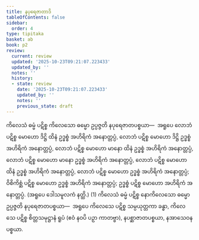 ```yaml
---
title: နပုရေဇာတာဒိ
tableOfContents: false
sidebar:
  order: 4
type: tipitaka
basket: ab
book: p2
review:
  current: review
  updated: '2025-10-23T09:21:07.223433'
  updated_by: ''
  notes: ''
  history:
  - state: review
    date: '2025-10-23T09:21:07.223433'
    updated_by: ''
    notes: ''
    previous_state: draft
---
```



<ReviewStatus review={frontmatter.review} showDetails={true} />

<HypothesisAnnotation frontmatter={frontmatter} />

<DynamicBreadcrumb />

<Division number="7" book="p2" e="ch" v="38" p="371">

<Paragraph number="3827" book="p2">
ကိလေသံ ဓမ္မံ ပဋိစ္စ ကိလေသော ဓမ္မော ဥပ္ပဇ္ဇတိ နပုရေဇာတပစ္စယာ—  အရူပေ လောဘံ ပဋိစ္စ မောဟော ဒိဋ္ဌိ ထိနံ ဥဒ္ဓစ္စံ အဟိရိကံ အနောတ္တပ္ပံ, လောဘံ ပဋိစ္စ မောဟော ဒိဋ္ဌိ ဥဒ္ဓစ္စံ အဟိရိကံ အနောတ္တပ္ပံ, လောဘံ ပဋိစ္စ မောဟော မာနော ထိနံ ဥဒ္ဓစ္စံ အဟိရိကံ အနောတ္တပ္ပံ, လောဘံ ပဋိစ္စ မောဟော မာနော ဥဒ္ဓစ္စံ အဟိရိကံ အနောတ္တပ္ပံ, လောဘံ ပဋိစ္စ မောဟော ထိနံ ဥဒ္ဓစ္စံ အဟိရိကံ အနောတ္တပ္ပံ, လောဘံ ပဋိစ္စ မောဟော ဥဒ္ဓစ္စံ အဟိရိကံ အနောတ္တပ္ပံ; ဝိစိကိစ္ဆံ ပဋိစ္စ မောဟော ဥဒ္ဓစ္စံ အဟိရိကံ အနောတ္တပ္ပံ; ဥဒ္ဓစ္စံ ပဋိစ္စ မောဟော အဟိရိကံ အနောတ္တပ္ပံ. (အရူပေ ဒေါသမူလကံ နတ္ထိ.) (1)
</Paragraph>

<Paragraph number="3828" book="p2">
ကိလေသံ ဓမ္မံ ပဋိစ္စ နောကိလေသော ဓမ္မော ဥပ္ပဇ္ဇတိ နပုရေဇာတပစ္စယာ—  အရူပေ ကိလေသေ ပဋိစ္စ သမ္ပယုတ္တကာ ခန္ဓာ, ကိလေသေ ပဋိစ္စ စိတ္တသမုဋ္ဌာနံ ရူပံ (ဧဝံ နဝပိ ပဉှာ ကာတဗ္ဗာ), နပစ္ဆာဇာတပစ္စယာ, နအာသေဝနပစ္စယာ.
</Paragraph>
</Division>